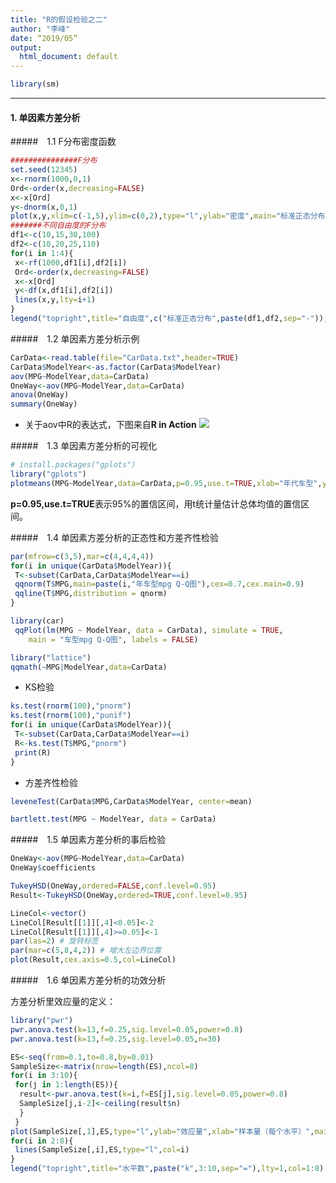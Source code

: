 ```yaml
---
title: "R的假设检验之二"
author: "李峰"
date: “2019/05”
output:
  html_document: default
---
```





```r
library(sm)
```



---


####  1. 单因素方差分析


#####　1.1 F分布密度函数


```r
###############F分布
set.seed(12345)
x<-rnorm(1000,0,1)
Ord<-order(x,decreasing=FALSE)
x<-x[Ord]
y<-dnorm(x,0,1)
plot(x,y,xlim=c(-1,5),ylim=c(0,2),type="l",ylab="密度",main="标准正态分布与不同自由度下的F分布密度函数",lwd=1.5)
#######不同自由度的F分布
df1<-c(10,15,30,100)
df2<-c(10,20,25,110)
for(i in 1:4){
 x<-rf(1000,df1[i],df2[i])
 Ord<-order(x,decreasing=FALSE)
 x<-x[Ord]
 y<-df(x,df1[i],df2[i])
 lines(x,y,lty=i+1)
}
legend("topright",title="自由度",c("标准正态分布",paste(df1,df2,sep="-")),lty=1:5)
```



#####　1.2 单因素方差分析示例


```r
CarData<-read.table(file="CarData.txt",header=TRUE)
CarData$ModelYear<-as.factor(CarData$ModelYear)
aov(MPG~ModelYear,data=CarData)
OneWay<-aov(MPG~ModelYear,data=CarData)
anova(OneWay)
summary(OneWay)
```


* 关于aov中R的表达式，下图来自**R in Action**
![](http://i2.tiimg.com/611786/02527d8825a33882.jpg)



#####　1.3 单因素方差分析的可视化


```r
# install.packages("gplots")
library("gplots")
plotmeans(MPG~ModelYear,data=CarData,p=0.95,use.t=TRUE,xlab="年代车型",ylab="平均MPG",main="不同年代车型MPG总体均值变化折线图(95%置信区间)")

```


**p=0.95,use.t=TRUE**表示95%的置信区间，用t统计量估计总体均值的置信区间。



#####　1.4 单因素方差分析的正态性和方差齐性检验


```r
par(mfrow=c(3,5),mar=c(4,4,4,4))
for(i in unique(CarData$ModelYear)){
 T<-subset(CarData,CarData$ModelYear==i)
 qqnorm(T$MPG,main=paste(i,"年车型mpg Q-Q图"),cex=0.7,cex.main=0.9)
 qqline(T$MPG,distribution = qnorm)
}
```



```r
library(car)
 qqPlot(lm(MPG ~ ModelYear, data = CarData), simulate = TRUE, 
    main = "车型mpg Q-Q图", labels = FALSE)
```



```r
library("lattice")
qqmath(~MPG|ModelYear,data=CarData)
```

* KS检验

```r
ks.test(rnorm(100),"pnorm")
ks.test(rnorm(100),"punif")
for(i in unique(CarData$ModelYear)){
 T<-subset(CarData,CarData$ModelYear==i)
 R<-ks.test(T$MPG,"pnorm")
 print(R)
}
```

* 方差齐性检验

```r
leveneTest(CarData$MPG,CarData$ModelYear, center=mean)
```


```r
bartlett.test(MPG ~ ModelYear, data = CarData)
```



#####　1.5 单因素方差分析的事后检验



```r
OneWay<-aov(MPG~ModelYear,data=CarData)
OneWay$coefficients

```




```r
TukeyHSD(OneWay,ordered=FALSE,conf.level=0.95)
Result<-TukeyHSD(OneWay,ordered=TRUE,conf.level=0.95)

```


```r
LineCol<-vector()
LineCol[Result[[1]][,4]<0.05]<-2
LineCol[Result[[1]][,4]>=0.05]<-1
par(las=2) # 旋转标签
par(mar=c(5,8,4,2)) # 增大左边界位置
plot(Result,cex.axis=0.5,col=LineCol)
```


#####　1.6 单因素方差分析的功效分析


方差分析里效应量的定义：

\begin{equation}\label{eq:1}
  f = \sqrt{\frac{\sum_{i=1}^{k}{\frac{n_i}{n}(\bar{x_i}-\bar{x})^2}}{MSE}},
\end{equation}


```r
library("pwr")
pwr.anova.test(k=13,f=0.25,sig.level=0.05,power=0.8)
pwr.anova.test(k=13,f=0.25,sig.level=0.05,n=30)
```


```r
ES<-seq(from=0.1,to=0.8,by=0.01)
SampleSize<-matrix(nrow=length(ES),ncol=8)
for(i in 3:10){
 for(j in 1:length(ES)){
  result<-pwr.anova.test(k=i,f=ES[j],sig.level=0.05,power=0.8)
  SampleSize[j,i-2]<-ceiling(result$n)
  }
 }
plot(SampleSize[,1],ES,type="l",ylab="效应量",xlab="样本量（每个水平）",main="单因素方差分析(Alpha=0.05,Power=0.8)")
for(i in 2:8){
 lines(SampleSize[,i],ES,type="l",col=i)
}
legend("topright",title="水平数",paste("k",3:10,sep="="),lty=1,col=1:8)

```



